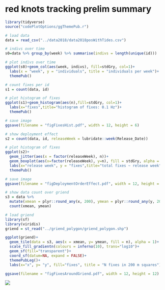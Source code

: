
# red knots tracking prelim summary ####

```r

library(tidyverse)
source("codePlotOptions/ggThemePub.r")
```


```r
# load data
data = read_csv("../data2018/data2018posWithTides.csv")

# indivs over time
s0=data %>% group_by(week) %>% summarise(indivs = length(unique(id)))

# plot indivs over time
ggplot(s0)+geom_col(aes(week, indivs), fill=stdGry, col=1)+
  labs(x = "week", y = "individuals", title = "individuals per week")+
  themePub()

# count fixes per id
s1 = count(data, id)

# plot histogram of fixes
ggplot(s1)+geom_histogram(aes(n),fill=stdGry, col=1)+
  labs(x="fixes",title="histogram of fixes: 0.1 Hz")+
  themePub()

# save image
ggsave(filename = "figFixesHist.pdf", width = 12, height = 6)
```

```r
# show deployment effect
s2 = count(data, id, releaseWeek = lubridate::week(Release_Date))

# plot histogram of fixes
ggplot(s2)+
  geom_jitter(aes(x = factor(releaseWeek), n))+
  geom_boxplot(aes(x=factor(releaseWeek), y=n), fill = stdGry, alpha = 0.5)+
  labs(x="release week", y = "fixes",title="total fixes ~ release week")+
  themePub()

# save image
ggsave(filename = "figDeploymentOrderEffect.pdf", width = 12, height = 6)
```

```r
# show data count over griend
s3 = data %>% 
  mutate(xmean = plyr::round_any(x, 200), ymean = plyr::round_any(y, 200)) %>% 
  count(xmean, ymean)

# load griend
library(sf)
library(viridis)
griend = st_read("../griend_polygon/griend_polygon.shp")

ggplot(griend)+
  geom_tile(data = s3, aes(x = xmean, y= ymean, fill = n), alpha = 1)+
  scale_fill_gradientn(colours = inferno(10), trans="log10")+
  geom_sf(fill="transparent")+
  coord_sf(datum=NA, expand = FALSE)+
  themePubLeg()+
  labs(x="x", y= "y", fill="fixes", title = "N fixes in 200 m squares")

ggsave(filename = "figFixesAroundGriend.pdf", width = 12, height = 12)
```

![](../figs/figPropFixesPerDay.png)
